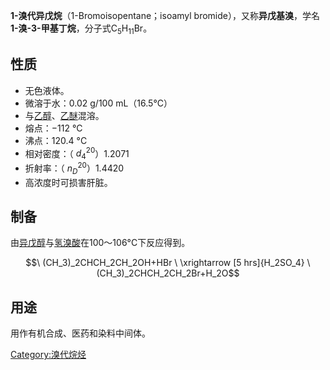 {{Unreferenced|time=2022-02-01T04:31:38+00:00}}
{{Chembox
|ImageFile=Isoamyl bromide.svg
|Section1={{Chembox Identifiers
|CASNo=107-82-4
|SMILES=BrCCC(C)C
}}
|Section2={{Chembox Properties
|C=5|H=11|Br=1
|Appearance=无色液体
|MeltingPtC=-112
|BoilingPtC=120.4
|Solubility=0.02 g/100 mL
|Density=1.2071 g/cm<sup>3</sup>
}}
}}
'''1-溴代异戊烷'''（1-Bromoisopentane；isoamyl bromide），又称'''异戊基溴'''，学名'''1-溴-3-甲基丁烷'''，分子式C<sub>5</sub>H<sub>11</sub>Br。

==性质==
*无色液体。
*微溶于水：0.02 g/100 mL（16.5°C）
*与[[乙醇|乙醇]]、[[乙醚|乙醚]]混溶。
*熔点：−112 °C
*沸点：120.4 °C
*相对密度：（<math>\ d_4^{20}</math>）1.2071 
*折射率：（<math>\ n_D^{20}</math>）1.4420
*高浓度时可损害肝脏。

==制备==
由[[异戊醇|异戊醇]]与[[氢溴酸|氢溴酸]]在100～106°C下反应得到。
:<math>\ (CH_3)_2CHCH_2CH_2OH+HBr \ \xrightarrow [5 hrs]{H_2SO_4} \ (CH_3)_2CHCH_2CH_2Br+H_2O</math>

==用途==
用作有机合成、医药和染料中间体。

[[Category:溴代烷烃|Category:溴代烷烃]]